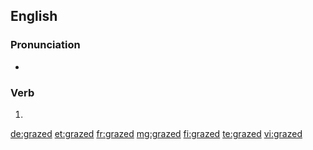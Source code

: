 ==English==

===Pronunciation===
* {{IPA|/ɡɹeɪzd/|lang=en}}

===Verb===
{{head|en|verb form}}

# {{en-past of|graze}}

[[de:grazed]]
[[et:grazed]]
[[fr:grazed]]
[[mg:grazed]]
[[fi:grazed]]
[[te:grazed]]
[[vi:grazed]]